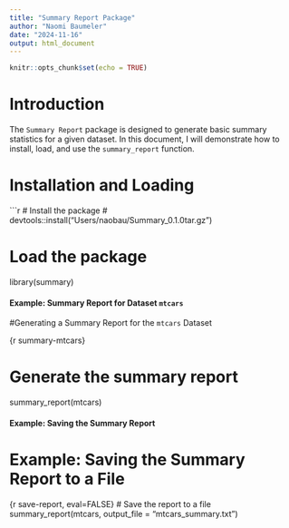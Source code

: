 ```yaml
---
title: "Summary Report Package"
author: "Naomi Baumeler"
date: "2024-11-16"
output: html_document
---
```


```r
knitr::opts_chunk$set(echo = TRUE)
```

# Introduction

The `Summary Report` package is designed to generate basic summary statistics for a given dataset. 
In this document, I will demonstrate how to install, load, and use the `summary_report` function.


# Installation and Loading

```r
# Install the package 
# devtools::install("Users/naobau/Summary_0.1.0tar.gz")

# Load the package
library(summary)


#### Example: Summary Report for Dataset `mtcars`   

#Generating a Summary Report for the `mtcars` Dataset

{r summary-mtcars}

# Generate the summary report

summary_report(mtcars)


#### Example: Saving the Summary Report

# Example: Saving the Summary Report to a File

{r save-report, eval=FALSE}
# Save the report to a file
summary_report(mtcars, output_file = "mtcars_summary.txt")
